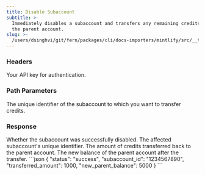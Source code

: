 ```yaml
---
title: Disable Subaccount
subtitle: >-
  Immediately disables a subaccount and transfers any remaining credits back to
  the parent account.
slug: >-
  /users/dsinghvi/git/fern/packages/cli/docs-importers/mintlify/src/__test__/fixtures/bland/api-v1/post/subaccounts-id-disable
---
```



### Headers

<ParamField header="authorization" type="string" required>
  Your API key for authentication.
</ParamField>

### Path Parameters

<ParamField path="subaccount_id" type="string" required>
  The unique identifier of the subaccount to which you want to transfer credits.
</ParamField>

### Response

<ResponseField name="status" type="string">
  Whether the subaccount was successfully disabled.
</ResponseField>

<ResponseField name="subaccount_id" type="string">
  The affected subaccount's unique identifier.
</ResponseField>

<ResponseField name="transferred_amount" type="number">
  The amount of credits transferred back to the parent account.
</ResponseField>

<ResponseField name="new_parent_balance" type="number">
  The new balance of the parent account after the transfer.
</ResponseField>

<ResponseExample>
```json
{
    "status": "success",
    "subaccount_id": "1234567890",
    "transferred_amount": 1000,
    "new_parent_balance": 5000
}
```
</ResponseExample>
